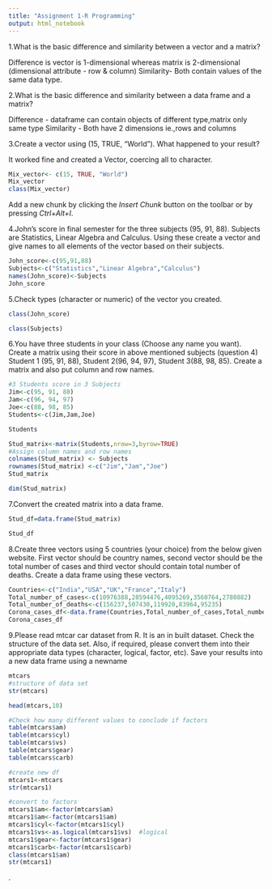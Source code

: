 ```yaml
---
title: "Assignment 1-R Programming"
output: html_notebook
---
```




1.What is the basic difference and similarity between a vector and a matrix?

  Difference is vector is 1-dimensional whereas matrix is 2-dimensional (dimensional attribute - row & column)
  Similarity- Both contain values of the same data type.

#########################################################################################################

2.What is the basic difference and similarity between a data frame and a matrix?

  Difference - dataframe can contain objects of different type,matrix only same type
  Similarity - Both have 2 dimensions ie.,rows and columns


3.Create a vector using (15, TRUE, “World”). What happened to your result?

  It worked fine and created a Vector, coercing all to character.
```r
Mix_vector<- c(15, TRUE, "World")
Mix_vector
class(Mix_vector)
```

Add a new chunk by clicking the *Insert Chunk* button on the toolbar or by pressing *Ctrl+Alt+I*.

4.John’s score in final semester for the three subjects (95, 91, 88). Subjects are Statistics, Linear Algebra and Calculus. Using these create a vector and give names to all elements of the vector based on their subjects.
```r
John_score<-c(95,91,88)
Subjects<-c("Statistics","Linear Algebra","Calculus")
names(John_score)<-Subjects
John_score
```
5.Check types (character or numeric) of the vector you created.

```r
class(John_score)
```


```r
class(Subjects)
```
6.You have three students in your class (Choose any name you want). Create a matrix using their score in above mentioned subjects (question 4) Student 1 (95, 91, 88), Student 2(96, 94, 97), Student 3(88, 98, 85). Create a matrix and also put column and row names.
```r
#3 Students score in 3 Subjects
Jim<-c(95, 91, 88)
Jam<-c(96, 94, 97)
Joe<-c(88, 98, 85)
Students<-c(Jim,Jam,Joe)

Students

Stud_matrix<-matrix(Students,nrow=3,byrow=TRUE)
#Assign column names and row names
colnames(Stud_matrix) <- Subjects
rownames(Stud_matrix) <-c("Jim","Jam","Joe")
Stud_matrix
```
```r
dim(Stud_matrix)
```

7.Convert the created matrix into a data frame.
```r
Stud_df=data.frame(Stud_matrix)
```


```r
Stud_df
```


8.Create three vectors using 5 countries (your choice) from the below given website. First vector should be country names, second vector should be the total number of cases and third vector should contain total number of deaths. Create a data frame using these vectors.
```r
Countries<-c("India","USA","UK","France","Italy")
Total_number_of_cases<-c(10976388,28594476,4095269,3560764,2780882)
Total_number_of_deaths<-c(156237,507430,119920,83964,95235)
Corona_cases_df<-data.frame(Countries,Total_number_of_cases,Total_number_of_deaths)
Corona_cases_df
```


9.Please read mtcar car dataset from R. It is an in built dataset. Check the structure of the data set. Also, if required, please convert them into their appropriate data types (character, logical, factor, etc). Save your results into a new data frame using a newname
```r
mtcars
#structure of data set
str(mtcars)
```
```r
head(mtcars,10)
```
```r

#Check how many different values to conclude if factors
table(mtcars$am)
table(mtcars$cyl)
table(mtcars$vs)
table(mtcars$gear)
table(mtcars$carb)

#create new df
mtcars1<-mtcars
str(mtcars1)

#convert to factors
mtcars1$am<-factor(mtcars$am)
mtcars1$am<-factor(mtcars1$am)
mtcars1$cyl<-factor(mtcars1$cyl)
mtcars1$vs<-as.logical(mtcars1$vs)  #logical
mtcars1$gear<-factor(mtcars1$gear)
mtcars1$carb<-factor(mtcars1$carb)
class(mtcars1$am)
str(mtcars1)

```

.
